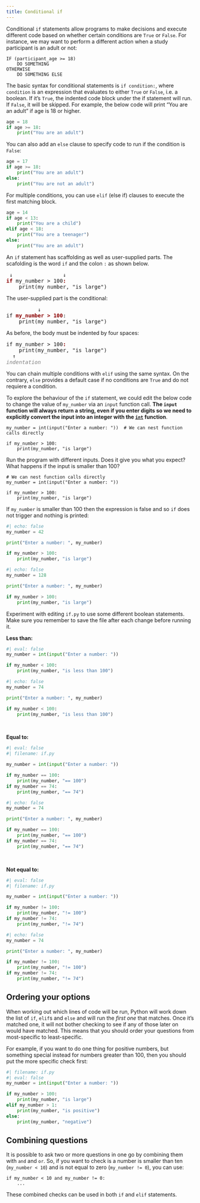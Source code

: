 ```yaml
---
title: Conditional if
---
```


Conditional `if` statements allow programs to make decisions and execute different code based on whether certain conditions are `True` or `False`. For instance, we may want to perform a different action when a study participant is an adult or not:

```
IF (participant_age >= 18)
    DO SOMETHING
OTHERWISE
    DO SOMETHING ELSE
```

The basic syntax for conditional statements is `if condition:`, where `condition` is an expression that evaluates to either `True` or `False`, i.e. a boolean. If it's `True`, the indented code block under the if statement will run. If `False`, it will be skipped. For example, the below code will print "You are an adult" if age is 18 or higher.
```python
age = 18
if age >= 18:
    print("You are an adult")
```

You can also add an `else` clause to specify code to run if the condition is `False`:

```python
age = 17
if age >= 18:
    print("You are an adult")
else:
    print("You are not an adult")
```

For multiple conditions, you can use `elif` (else if) clauses to execute the first matching block.

```python
age = 14
if age < 13:
    print("You are a child") 
elif age < 18:
    print("You are a teenager")
else:
    print("You are an adult")
```


::: {#keypoints .callout-tip icon=false title='`if` statement syntax'}

An `if` statement has scaffolding as well as user-supplied parts. The scafolding is the word `if` and the colon `:` as shown below.
<pre>
 ↓                ↓
<b style="color:darkred">if</b> my_number > 100<b style="color:darkred">:</b>
    print(my_number, "is large")
</pre>

The user-supplied part is the conditional:
<pre>
          ↓
if <b style="color:darkred">my_number > 100</b>:
    print(my_number, "is large")
</pre>

As before, the body must be indented by four spaces:
<pre>
if my_number > 100<b style="color:darkred">:</b>
    print(my_number, "is large")
  ↑
<i style="color:gray">indentation</i>
</pre>

You can chain multiple conditions with `elif` using the same syntax. On the contrary, `else` provides a default case if no conditions are `True` and do not requiere a condition.

:::


::: {#exercise1 .callout-note title="Exercise" icon=false} 

To explore the behaviour of the `if` statement, we could edit the below code to change the value of `my_number` via an `input` function call. **The `input` function will always return a string, even if you enter digits so we need to explicitly convert the input into an integer with the [`int`](https://docs.python.org/3/library/functions.html#int) function**.

```.python
my_number = int(input("Enter a number: "))  # We can nest function calls directly

if my_number > 100:
    print(my_number, "is large")
```

Run the program with different inputs. Does it give you what you expect? What happens if the input is smaller than 100?
:::

::: {#answer1 .callout-caution icon=false title='Answer' collapse="true"}
```.python
# We can nest function calls directly
my_number = int(input("Enter a number: "))  

if my_number > 100:
    print(my_number, "is large")
```

If `my_number` is smaller than 100 then the expression is false and so `if` does not trigger and nothing is printed:

```python
#| echo: false
my_number = 42

print("Enter a number: ", my_number)

if my_number > 100:
    print(my_number, "is large")
```

```python
#| echo: false
my_number = 128

print("Enter a number: ", my_number)

if my_number > 100:
    print(my_number, "is large")
```
:::



::: {#exercise2 .callout-note title="Exercise 2" icon=false} 

Experiment with editing `if.py` to use some different boolean statements. Make sure you remember to save the file after each change before running it.

:::
::: {#answer2 .callout-caution icon=false title='Answer' collapse="true"}

**Less than:**

```python
#| eval: false
my_number = int(input("Enter a number: ")) 

if my_number < 100:
    print(my_number, "is less than 100")
```

```python
#| echo: false
my_number = 74 

print("Enter a number: ", my_number)

if my_number < 100:
    print(my_number, "is less than 100")
```

<br/>

**Equal to:**

```python
#| eval: false
#| filename: if.py

my_number = int(input("Enter a number: "))  

if my_number == 100:
    print(my_number, "== 100")
if my_number == 74:
    print(my_number, "== 74")
```

```python
#| echo: false
my_number = 74 

print("Enter a number: ", my_number)

if my_number == 100:
    print(my_number, "== 100")
if my_number == 74:
    print(my_number, "== 74")
```


<br/>

**Not equal to:**
```python
#| eval: false
#| filename: if.py

my_number = int(input("Enter a number: ")) 

if my_number != 100:
    print(my_number, "!= 100")
if my_number != 74:
    print(my_number, "!= 74")
```

```python
#| echo: false
my_number = 74

print("Enter a number: ", my_number)

if my_number != 100:
    print(my_number, "!= 100")
if my_number != 74:
    print(my_number, "!= 74")
```
:::


## Ordering your options

When working out which lines of code will be run, Python will work down the list of `if`, `elif`s and `else` and will run the *first one* that matches. Once it's matched one, it will not bother checking to see if any of those later on would have matched. This means that you should order your questions from most-specific to least-specific.

For example, if you want to do one thing for positive numbers, but something special instead for numbers greater than 100, then you should put the more specific check first:

```python
#| filename: if.py
#| eval: false
my_number = int(input("Enter a number: "))

if my_number > 100:
    print(my_number, "is large")
elif my_number > 1:
    print(my_number, "is positive")
else:
    print(my_number, "negative")
```


## Combining questions

It is possible to ask two or more questions in one go by combining them with `and` and `or`. So, if you want to check is a number is smaller than ten (`my_number < 10`) and is not equal to zero (`my_number != 0`), you can use:

```.python
if my_number < 10 and my_number != 0:
    ...
```

These combined checks can be used in both `if` and `elif` statements.

